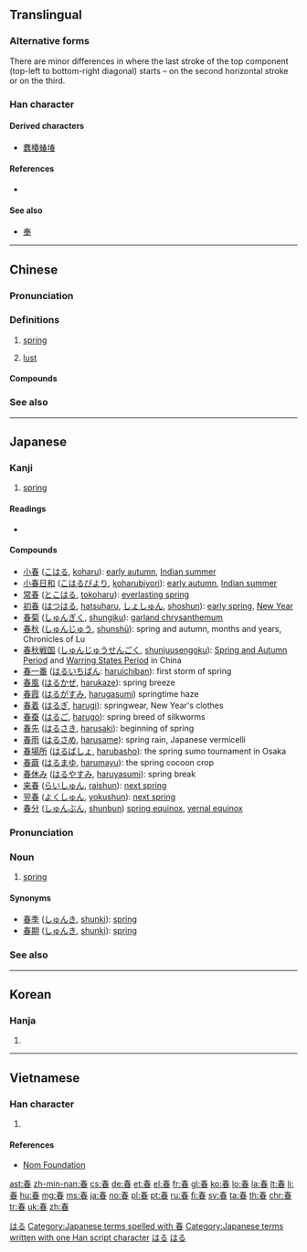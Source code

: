{{also|萅}}
==Translingual==
{{stroke order|strokes=9}}
{{stroke order|type=animate}}

===Alternative forms===
There are minor differences in where the last stroke of the top component (top-left to bottom-right diagonal) starts – on the second horizontal stroke or on the third.

===Han character===
{{Han char|rn=72|rad=日|as=05|sn=9|four=50603|canj=QKA|ids=⿱𡗗日}}

====Derived characters====
* [[蠢]][[椿]][[蝽]][[堾]]

====References====
* {{Han ref|kx=0493.060|dkj=13844|dj=0856.070|hdz=21496.100|uh=6625|ud=26149|bh=AC4B|bd=44107}}

====See also====
* [[奉]]<!-- Same top component -->

----

==Chinese==
{{zh-forms}}

===Pronunciation===
{{zh-pron
|m=chūn
|c=ceon1
|h=pfs=chhûn
|mn=chhun
|mc=y
|oc=y
|ma=zh-chūn.ogg
|cat=n,a
}}

===Definitions===
{{zh-hanzi}}

# [[spring]] {{gloss|season}}
#: {{zh-x|春天|spring}}
# [[lust]]
#: {{zh-x|思春期|puberty}}

====Compounds====
{{der3|title=Compounds
|{{zh-l|春冰}}
|{{zh-l|春餅}}
|{{zh-l|春播}}
|{{zh-l|春蠶}}
|{{zh-l|春潮}}
|{{zh-l|春綢}}
|{{zh-l|春肥}}
|{{zh-l|春分}}
|{{zh-l|春分點}}
|{{zh-l|春風}}
|{{zh-l|春風得意}}
|{{zh-l|春風化雨}}
|{{zh-l|春風滿面}}
|{{zh-l|春耕}}
|{{zh-l|春宮}}
|{{zh-l|春灌}}
|{{zh-l|春光}}
|{{zh-l|春寒}}
|{{zh-l|春寒料峭}}
|{{zh-l|春旱}}
|{{zh-l|春華秋實}}
|{{zh-l|春化}}
|{{zh-l|春畫}}, {{zh-l|春畫兒}}
|{{zh-l|春荒}}
|{{zh-l|春暉}}
|{{zh-l|春季}} (chūnjì)
|{{zh-l|春假}}
|{{zh-l|春節}}
|{{zh-l|春景}}
|{{zh-l|春捲}}, {{zh-l|春捲兒}}
|{{zh-l|春困秋乏}}
|{{zh-l|春蘭}}
|{{zh-l|春蘭秋菊}}
|{{zh-l|春雷}}
|{{zh-l|春聯}}, {{zh-l|春聯兒}}
|{{zh-l|春令}}
|{{zh-l|春麥}}
|{{zh-l|春滿人間}}
|{{zh-l|春忙}}
|{{zh-l|春夢}}
|{{zh-l|春牛}}
|{{zh-l|春情}}
|{{zh-l|春秋}}
|{{zh-l|春秋衫}}
|{{zh-l|春日}}
|{{zh-l|春色}}
|{{zh-l|春上}}
|{{zh-l|春試}}
|{{zh-l|春筍}}
|{{zh-l|春天}} (chūntiān)
|{{zh-l|春瘟}}
|{{zh-l|春捂秋凍}}
|{{zh-l|春宵}}
|{{zh-l|春小麥}}
|{{zh-l|春心}}
|{{zh-l|春汛}}
|{{zh-l|春藥}}
|{{zh-l|春意}}
|{{zh-l|春蚓秋蛇}}
|{{zh-l|春游}}
|{{zh-l|春雨}}
|{{zh-l|春運}}
|{{zh-l|春種}}
|{{zh-l|春裝}}
}}

===See also===
{{table:seasons/zh}}

----

==Japanese==

===Kanji===
{{ja-kanji|grade=2|rs=日05}}

# [[spring#Noun|spring]] {{gloss|season}}

====Readings====
* {{ja-readings
|goon=[[しゅん]] (shun)
|kanon=[[しゅん]] (shun)
|kun=[[はる]] (haru)}}

====Compounds====
* [[小春]] ([[こはる]], [[koharu]]): [[early autumn]], [[Indian summer]]
* [[小春日和]] ([[こはるびより]], [[koharubiyori]]): [[early autumn]], [[Indian summer]]
* [[常春]] ([[とこはる]], [[tokoharu]]): [[everlasting spring]]
* [[初春]] ([[はつはる]], [[hatsuharu]], [[しょしゅん]], [[shoshun]]): [[early spring]], [[New Year]]
* [[春菊]] ([[しゅんぎく]], [[shungiku]]): [[garland chrysanthemum]]
* [[春秋]] ([[しゅんじゅう]], [[shunshū]]): spring and autumn, months and years, Chronicles of Lu
* [[春秋戦国]] ([[しゅんじゅうせんごく]], [[shunjuusengoku]]): [[Spring and Autumn Period]] and [[Warring States Period]] in China
* [[春一番]] ([[はるいちばん]]: [[haruichiban]]): first storm of spring
* [[春風]] ([[はるかぜ]], [[harukaze]]): spring breeze
* [[春霞]] ([[はるがすみ]], [[harugasumi]]) springtime haze
* [[春着]] ([[はるぎ]], [[harugi]]): springwear, New Year's clothes
* [[春蚕]] ([[はるご]], [[harugo]]): spring breed of silkworms
* [[春先]] ([[はるさき]], [[harusaki]]): beginning of spring
* [[春雨]] ([[はるさめ]], [[harusame]]): spring rain, Japanese vermicelli
* [[春場所]] ([[はるばしょ]], [[harubasho]]): the spring sumo tournament in Osaka
* [[春繭]] ([[はるまゆ]], [[harumayu]]): the spring cocoon crop
* [[春休み]] ([[はるやすみ]], [[haruyasumi]]): spring break
* [[来春]] ([[らいしゅん]], [[raishun]]): [[next spring]]
* [[翌春]] ([[よくしゅん]], [[yokushun]]): [[next spring]]
* [[春分]] ([[しゅんぶん]], [[shunbun]]) [[spring equinox]], [[vernal equinox]]

===Pronunciation===
{{wikipedia|lang=ja}}
{{ja-kanjitab|yomi=k|はる}}
{{ja-pron|acc=a|y=k|はる}}

===Noun===
{{ja-noun|はる}}

# [[spring#Noun|spring]] {{gloss|season}}

====Synonyms====
* [[春季]] ([[しゅんき]], [[shunki]]): [[spring]]
* [[春期]] ([[しゅんき]], [[shunki]]): [[spring]]

===See also===
{{table:seasons/ja}}

[[Category:1000 Japanese basic words|はる]]
[[Category:Japanese terms spelled with 春]]
[[Category:Japanese terms written with one Han script character]]
[[Category:ja:Calendar terms|はる]]
[[Category:ja:Seasons|はる]]

----

==Korean==

===Hanja===
{{ko-hanja|hangeul=춘|eumhun=|rv=chun|mr=ch'un|y=chwun}}

# {{defn|lang=ko|sort=日05}}

----

==Vietnamese==

===Han character===
{{vi-hantu|[[xoan]], [[xuân]]|rs=日05}}

# {{defn|lang=vi|sort=日05}}

====References====
* [http://nomfoundation.org/common/nom_details.php?codepoint=6625 Nom Foundation]

[[ast:春]]
[[zh-min-nan:春]]
[[cs:春]]
[[de:春]]
[[et:春]]
[[el:春]]
[[fr:春]]
[[gl:春]]
[[ko:春]]
[[lo:春]]
[[la:春]]
[[lt:春]]
[[li:春]]
[[hu:春]]
[[mg:春]]
[[ms:春]]
[[ja:春]]
[[no:春]]
[[pl:春]]
[[pt:春]]
[[ru:春]]
[[fi:春]]
[[sv:春]]
[[ta:春]]
[[th:春]]
[[chr:春]]
[[tr:春]]
[[uk:春]]
[[zh:春]]